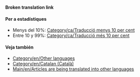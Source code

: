 '''Broken translation link'''{{en/-}}{{en/Bilingual box| Ca
| En aquesta pàgina apareix una relació dels '''articles que s'estàn traduïnt al català''' a la wiki d'OpenTTD.<br/>Els articles amb les plantillas {{s|Traducció/Ca}} i {{s|Pendent de traducció/Ca}} són inclosos automàticament en aquesta categoria.
| ''This page provides an index for a wide range of '''articles are being translated into Catalan''' in OpenTTD Wiki.<br/>Articles with {{s|Traducció/Ca}} and {{s|Pendent de traducció/Ca}} templates automatically go here.''}}

====Per a estadístiques====
*Menys del 10%: [[Category/ca/Traducció menys 10 per cent]]
*Entre 10 y 99%: [[Category/ca/Traducció més 10 per cent]]

====Veja también====
*[[Category/en/Other languages]]
*[[Category/en/Catalan (Català)]]
*[[Main/en/Articles are being translated into other languages]]